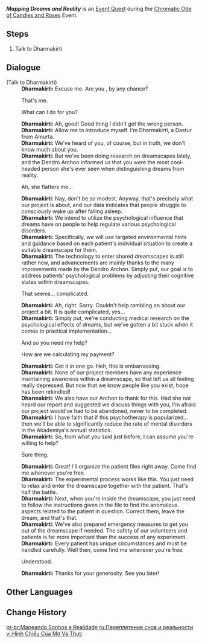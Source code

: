 {{Quest Infobox
|id            = 73353
|image         = Event Quest Mapping Dreams and Reality.png
|type          = World
|event_name    = Chromatic Ode of Candies and Roses
|requirement   = 
|characters    = Dharmakirti; Traveler
|startLocation = [[Port Ormos]], [[Sumeru]]
|region        = Sumeru
|area          = Ardravi Valley
|subarea       = Port Ormos
|next          = 
|rewards       = Mora*20,000;Adventurer's Experience*2;Wanderer's Advice*4
|otherRewards  = 
* Unlocks the [[Chromatic Ode of Candies and Roses/Interreflection of Reality and Dreams|Interreflection of Reality and Dreams]] subevent.
}}
'''''Mapping Dreams and Reality''''' is an [[Event Quest]] during the [[Chromatic Ode of Candies and Roses]] Event.

==Steps==
# Talk to Dharmakirti

==Dialogue==
{{Quest Description|A certain Amurta researcher is looking for volunteers for her psychotherapy experiment...}}
{{Dialogue Start}}
;(Talk to Dharmakirti)
:'''Dharmakirti:''' Excuse me. Are you {{Traveler}}, by any chance?
:{{DIcon}} That's me.
:{{DIcon}} What can I do for you?
:'''Dharmakirti:''' Ah, good! Good thing I didn't get the wrong person.
:'''Dharmakirti:''' Allow me to introduce myself. I'm Dharmakirti, a Dastur from Amurta.
:'''Dharmakirti:''' We've heard of you, of course, but in truth, we don't know much about you.
:'''Dharmakirti:''' But we've been doing research on dreamscapes lately, and the Dendro Archon informed us that you were the most cool-headed person she's ever seen when distinguishing dreams from reality.
:{{DIcon}} Ah, she flatters me...
:'''Dharmakirti:''' Nay, don't be so modest. Anyway, that's precisely what our project is about, and our data indicates that people struggle to consciously wake up after falling asleep.
:'''Dharmakirti:''' We intend to utilize the psychological influence that dreams have on people to help regulate various psychological disorders.
:'''Dharmakirti:''' Specifically, we will use targeted environmental hints and guidance based on each patient's individual situation to create a suitable dreamscape for them.
:'''Dharmakirti:''' The technology to enter shared dreamscapes is still rather new, and advancements are mainly thanks to the many improvements made by the Dendro Archon. Simply put, our goal is to address patients' psychological problems by adjusting their cognitive states within dreamscapes.
:{{DIcon}} That seems... complicated.
:'''Dharmakirti:''' Ah, right. Sorry. Couldn't help rambling on about our project a bit. It is quite complicated, yes...
:'''Dharmakirti:''' Simply put, we're conducting medical research on the psychological effects of dreams, but we've gotten a bit stuck when it comes to practical implementation...
:{{DIcon}} And so you need my help?
:{{DIcon}} How are we calculating my payment?
:'''Dharmakirti:''' Got it in one go. Heh, this is embarrassing.
:'''Dharmakirti:''' None of our project members have any experience maintaining awareness within a dreamscape, so that left us all feeling really depressed. But now that we know people like you exist, hope has been rekindled!
:'''Dharmakirti:''' We also have our Archon to thank for this. Had she not heard our report and suggested we discuss things with you, I'm afraid our project would've had to be abandoned, never to be completed.
:'''Dharmakirti:''' I have faith that if this psychotherapy is popularized... then we'll be able to significantly reduce the rate of mental disorders in the Akademiya's annual statistics.
:'''Dharmakirti:''' So, from what you said just before, I can assume you're willing to help?
:{{DIcon}} Sure thing.
:'''Dharmakirti:''' Great! I'll organize the patient files right away. Come find me whenever you're free.
:'''Dharmakirti:''' The experimental process works like this. You just need to relax and enter the dreamscape together with the patient. That's half the battle.
:'''Dharmakirti:''' Next, when you're inside the dreamscape, you just need to follow the instructions given in the file to find the anomalous aspects related to the patient in question. Correct them, leave the dream, and that's that.
:'''Dharmakirti:''' We've also prepared emergency measures to get you out of the dreamscape if needed. The safety of our volunteers and patients is far more important than the success of any experiment.
:'''Dharmakirti:''' Every patient has unique circumstances and must be handled carefully. Well then, come find me whenever you're free.
:{{DIcon}} Understood.
:'''Dharmakirti:''' Thanks for your generosity. See you later!
{{Dialogue End}}

==Other Languages==
{{Other Languages
|en       = Mapping Dreams and Reality
|zhs      = 梦与现实的映射
|zhs_rm   = 
|zht      = 夢與現實的映射
|zht_rm   = 
|zh_tl    = 
|ja       = 現を見る夢
|ja_rm    = Utsutsu wo Miru Yume
|ja_tl    = 
|ko       = 꿈속에 비친 현실
|ko_tl    = 
|es       = Reflejos del sueño y la realidad
|es_tl    = Reflections of Dream and Reality
|fr       = Cartographier les rêves et la réalité
|fr_tl    = Mapping Dreams and Reality
|ru       = Переплетение снов и реальности
|ru_tl    = Interweaving of Dreams and Reality
|th       = ภาพสะท้อนความฝันและความจริง
|th_rm    = 
|th_tl    = 
|vi       = Hình Chiếu Của Mơ Và Thực
|vi_tl    = 
|de       = Spiegelung von Träumen und Wirklichkeit
|de_tl    = Reflection of Dreams and Reality
|id       = Memetakan Mimpi dan Kenyataan
|id_tl    = 
|pt       = Mapeando Sonhos e Realidade
|pt_tl    = 
|tr       = Düşlerin ve Gerçeklerin Haritası
|tr_tl    = 
|it       = Percorsi onirici
|it_tl    = 
}}

==Change History==
{{Change History|5.1}}

[[pt-br:Mapeando Sonhos e Realidade]]
[[ru:Переплетение снов и реальности]]
[[vi:Hình Chiếu Của Mơ Và Thực]]